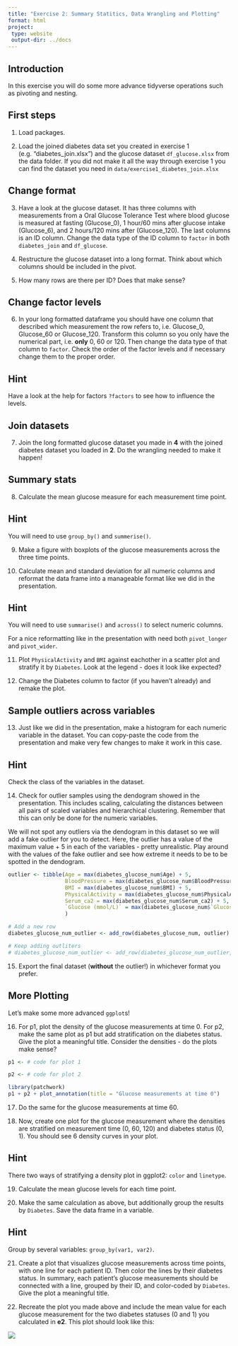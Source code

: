 ```yaml
---
title: "Exercise 2: Summary Statitics, Data Wrangling and Plotting"
format: html
project:
 type: website
 output-dir: ../docs
---
```


## Introduction

In this exercise you will do some more advance tidyverse operations such as pivoting and nesting.

## First steps

1.  Load packages.

2.  Load the joined diabetes data set you created in exercise 1 (e.g. "diabetes_join.xlsx") and the glucose dataset `df_glucose.xlsx` from the data folder. If you did not make it all the way through exercise 1 you can find the dataset you need in `data/exercise1_diabetes_join.xlsx`

## Change format

3. Have a look at the glucose dataset. It has three columns with measurements from a Oral Glucose Tolerance Test where blood glucose is measured at fasting (Glucose_0), 1 hour/60 mins after glucose intake (Glucose_6), and 2 hours/120 mins after (Glucose_120). The last columns is an ID column. Change the data type of the ID column to `factor` in both `diabetes_join` and `df_glucose`.

4. Restructure the glucose dataset into a long format. Think about which columns should be included in the pivot.

5. How many rows are there per ID? Does that make sense?

## Change factor levels 
6. In your long formatted dataframe you should have one column that described which measurement the row refers to, i.e. Glucose_0, Glucose_60 or Glucose_120. Transform this column so you only have the numerical part, i.e. **only** 0, 60 or 120. Then change the data type of that column to `factor`. Check the order of the factor levels and if necessary change them to the proper order.

::: {.callout-tip collapse="true"}
## Hint
Have a look at the help for factors `?factors` to see how to influence the levels.
:::

## Join datasets

7. Join the long formatted glucose dataset you made in **4** with the joined diabetes dataset you loaded in **2**. Do the wrangling needed to make it happen!

## Summary stats 
8. Calculate the mean glucose measure for each measurement time point.

::: {.callout-tip collapse="true"}
## Hint
You will need to use `group_by()` and `summerise()`.

:::

9. Make a figure with boxplots of the glucose measurements across the three time points. 

10. Calculate mean and standard deviation for all numeric columns and reformat the data frame into a manageable format like we did in the presentation. 

::: {.callout-tip collapse="true"}
## Hint
You will need to use `summarise()` and `across()` to select numeric columns.

For a nice reformatting like in the presentation with need both `pivot_longer` and `pivot_wider`.

:::

11. Plot `PhysicalActivity` and `BMI` against eachother in a scatter plot and stratify it by `Diabetes`. Look at the legend - does it look like expected? 

12. Change the Diabetes column to factor (if you haven't already) and remake the plot.

## Sample outliers across variables

13. Just like we did in the presentation, make a histogram for each numeric variable in the dataset. You can copy-paste the code from the presentation and make very few changes to make it work in this case. 

::: {.callout-tip collapse="true"}
## Hint
Check the class of the variables in the dataset.
:::

14. Check for outlier samples using the dendogram showed in the presentation. This includes scaling, calculating the distances between all pairs of scaled variables and hierarchical clustering. Remember that this can only be done for the numeric variables. 

We will not spot any outliers via the dendogram in this dataset so we will add a fake outlier for you to detect. Here, the outlier has a value of the maximum value + 5 in each of the variables - pretty unrealistic. Play around with the values of the fake outlier and see how extreme it needs to be to be spotted in the dendogram. 
```r
outlier <- tibble(Age = max(diabetes_glucose_num$Age) + 5, 
                  BloodPressure = max(diabetes_glucose_num$BloodPressure) + 5,
                  BMI = max(diabetes_glucose_num$BMI) + 5,
                  PhysicalActivity = max(diabetes_glucose_num$PhysicalActivity) + 5,
                  Serum_ca2 = max(diabetes_glucose_num$Serum_ca2) + 5,
                  `Glucose (mmol/L)` = max(diabetes_glucose_num$`Glucose (mmol/L)`) + 5,
                  )

# Add a new row
diabetes_glucose_num_outlier <- add_row(diabetes_glucose_num, outlier)

# Keep adding outliters
# diabetes_glucose_num_outlier <- add_row(diabetes_glucose_num_outlier, outlier)
```

15. Export the final dataset (**without** the outlier!) in whichever format you prefer. 

## More Plotting

Let's make some more advanced `ggplot`s!

16. For p1, plot the density of the glucose measurements at time 0. For p2, make the same plot as p1 but add stratification on the diabetes status. Give the plot a meaningful title. Consider the densities - do the plots make sense?
```r
p1 <- # code for plot 1

p2 <- # code for plot 2

library(patchwork)
p1 + p2 + plot_annotation(title = "Glucose measurements at time 0")
```

17. Do the same for the glucose measurements at time 60.

18. Now, create one plot for the glucose measurement where the densities are stratified on measurement time (0, 60, 120) and diabetes status (0, 1). You should see 6 density curves in your plot. 

::: {.callout-tip collapse="true"}
## Hint
There two ways of stratifying a density plot in ggplot2: `color` and `linetype`.
:::

19. Calculate the mean glucose levels for each time point. 

20. Make the same calculation as above, but additionally group the results by `Diabetes`. Save the data frame in a variable.

::: {.callout-tip collapse="true"}
## Hint
Group by several variables: `group_by(var1, var2)`.

:::

21. Create a plot that visualizes glucose measurements across time points, with one line for each patient ID. Then color the lines by their diabetes status. In summary, each patient's glucose measurements should be connected with a line, grouped by their ID, and color-coded by `Diabetes`. Give the plot a meaningful title. 

22. Recreate the plot you made above and include the mean value for each glucose measurement for the two diabetes statuses (0 and 1) you calculated in **e2**. This plot should look like this:

![](../figures/figure3_13.png){fig-align="center"}
